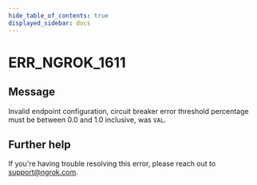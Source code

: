 ```yaml
---
hide_table_of_contents: true
displayed_sidebar: docs
---
```



# ERR_NGROK_1611

## Message

Invalid endpoint configuration, circuit breaker error threshold percentage must be between 0.0 and 1.0 inclusive, was `VAL`.

<ErrorDetails error="err_ngrok_1611" />

## Further help

If you're having trouble resolving this error, please reach out to [support@ngrok.com](mailto:support@ngrok.com?subject=Help%20with%20ERR_NGROK_1611).

